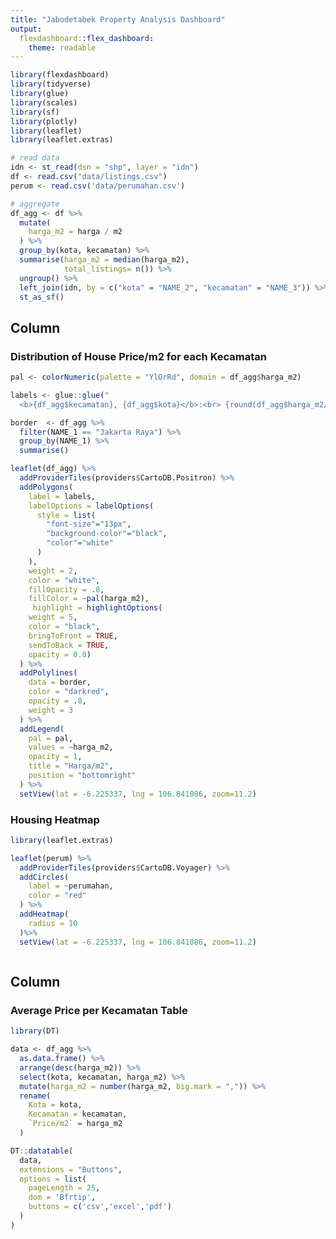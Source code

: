 ---
title: "Jabodetabek Property Analysis Dashboard"
output: 
  flexdashboard::flex_dashboard:
    theme: readable
---

```{r setup, include=FALSE}
library(flexdashboard)
library(tidyverse)
library(glue)
library(scales)
library(sf)
library(plotly)
library(leaflet)
library(leaflet.extras)

# read data
idn <- st_read(dsn = "shp", layer = "idn")
df <- read.csv("data/listings.csv")
perum <- read.csv('data/perumahan.csv')

# aggregate
df_agg <- df %>% 
  mutate(
    harga_m2 = harga / m2
  ) %>% 
  group_by(kota, kecamatan) %>% 
  summarise(harga_m2 = median(harga_m2),
            total_listings= n()) %>% 
  ungroup() %>% 
  left_join(idn, by = c("kota" = "NAME_2", "kecamatan" = "NAME_3")) %>% 
  st_as_sf()

```


Column {.tabset}
-------------------------------------

### Distribution of House Price/m2 for each Kecamatan

```{r}
pal <- colorNumeric(palette = "YlOrRd", domain = df_agg$harga_m2)

labels <- glue::glue("
  <b>{df_agg$kecamatan}, {df_agg$kota}</b>:<br> {round(df_agg$harga_m2/1e6, 2)} jt/m2 <br> Total house listed: {df_agg$total_listings}") %>% lapply(htmltools::HTML)

border  <- df_agg %>% 
  filter(NAME_1 == "Jakarta Raya") %>% 
  group_by(NAME_1) %>% 
  summarise() 

leaflet(df_agg) %>% 
  addProviderTiles(providers$CartoDB.Positron) %>%  
  addPolygons(
    label = labels,
    labelOptions = labelOptions(
      style = list(
        "font-size"="13px",
        "background-color"="black",
        "color"="white"
      )
    ),
    weight = 2,
    color = "white",
    fillOpacity = .8,
    fillColor = ~pal(harga_m2),
     highlight = highlightOptions(
    weight = 5,
    color = "black",
    bringToFront = TRUE,
    sendToBack = TRUE,
    opacity = 0.8)
  ) %>% 
  addPolylines(
    data = border,
    color = "darkred",
    opacity = .8,
    weight = 3
  ) %>% 
  addLegend(
    pal = pal,
    values = ~harga_m2,
    opacity = 1,
    title = "Harga/m2",
    position = "bottomright"
  ) %>% 
  setView(lat = -6.225337, lng = 106.841086, zoom=11.2)
```



### Housing Heatmap

```{r}
library(leaflet.extras)

leaflet(perum) %>% 
  addProviderTiles(providers$CartoDB.Voyager) %>%
  addCircles(
    label = ~perumahan,
    color = "red"
  ) %>% 
  addHeatmap(
    radius = 10
  )%>% 
  setView(lat = -6.225337, lng = 106.841086, zoom=11.2)



```




Column 
-------------------------------------

### Average Price per Kecamatan Table 

```{r}
library(DT)

data <- df_agg %>% 
  as.data.frame() %>% 
  arrange(desc(harga_m2)) %>% 
  select(kota, kecamatan, harga_m2) %>% 
  mutate(harga_m2 = number(harga_m2, big.mark = ",")) %>% 
  rename(
    Kota = kota,
    Kecamatan = kecamatan,
    `Price/m2` = harga_m2
  ) 

DT::datatable(
  data,
  extensions = "Buttons",
  options = list(
    pageLength = 25,
    dom = 'Bfrtip',
    buttons = c('csv','excel','pdf')
  )
)
```
